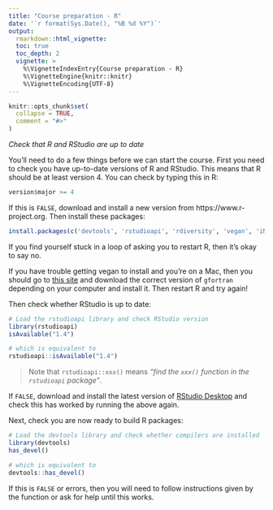 ```yaml
---
title: "Course preparation - R"
date: '`r format(Sys.Date(), "%B %d %Y")`'
output:
  rmarkdown::html_vignette:
  toc: true
  toc_depth: 2
  vignette: >
    %\VignetteIndexEntry{Course preparation - R}
    %\VignetteEngine{knitr::knitr}
    %\VignetteEncoding{UTF-8}
---
```


```r
knitr::opts_chunk$set(
  collapse = TRUE,
  comment = "#>"
)
```

*Check that R and RStudio are up to date*

You'll need to do a few things before we can start the course. First you need to
check you have up-to-date versions of R and RStudio. This means that R should be
at least version 4. You can check by typing this in R:

```R
version$major >= 4
```

If this is `FALSE`, download and install a new version from
https://www.r-project.org. Then install these packages:

```R
install.packages(c('devtools', 'rstudioapi', 'rdiversity', 'vegan', 'iNEXT'))
```

If you find yourself stuck in a loop of asking you to restart R, then it's okay
to say no.

If you have trouble getting vegan to install and you're on a Mac, then you
should go to [this site](https://github.com/fxcoudert/gfortran-for-macOS/releases)
and download the correct version of `gfortran` depending on your computer and
install it. Then restart R and try again!

Then check whether RStudio is up to date:

```R
# Load the rstudioapi library and check RStudio version
library(rstudioapi)
isAvailable("1.4")

# which is equivalent to
rstudioapi::isAvailable("1.4")
```

> Note that `rstudioapi::xxx()` means *"find the `xxx()` function in the `rstudioapi` package"*.

If `FALSE`, download and install the latest version of [RStudio Desktop][rstudio]
and check this has worked by running the above again.

Next, check you are now ready to build R packages:

```R
# Load the devtools library and check whether compilers are installed
library(devtools)
has_devel()

# which is equivalent to
devtools::has_devel()
```

If this is `FALSE` or errors, then you will need to follow instructions given
by the function or ask for help until this works.

[rstudio]: https://rstudio.com/products/rstudio
